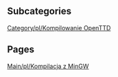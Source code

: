 
== Subcategories ==
[[Category/pl/Kompilowanie OpenTTD]]

== Pages ==
[[Main/pl/Kompilacja z MinGW]]
